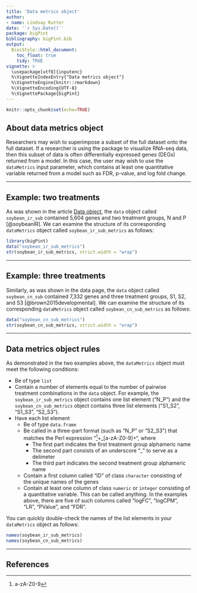```yaml
---
title: 'Data metrics object'
author:
- name: Lindsay Rutter
date: '`r Sys.Date()`'
package: bigPint
bibliography: bigPint.bib
output:
  BiocStyle::html_document:
    toc_float: true
    tidy: TRUE
vignette: >
  \usepackage[utf8]{inputenc}
  %\VignetteIndexEntry{"Data metrics object"}
  %\VignetteEngine{knitr::rmarkdown}
  %\VignetteEncoding{UTF-8}
  %\VignettePackage{bigPint}
---
```


```r
knitr::opts_chunk$set(echo=TRUE)
```

## About data metrics object

Researchers may wish to superimpose a subset of the full dataset onto the full dataset. If a researcher is using the package to visualize RNA-seq data, then this subset of data is often differentially expressed genes (DEGs) returned from a model. In this case, the user may wish to use the `dataMetrics` input parameter, which contains at least one quantitative variable returned from a model such as FDR, p-value, and log fold change.  

____________________________________________________________________________________

## Example: two treatments

As was shown in the article [Data object](https://lrutter.github.io/bigPint/articles/data.html), the `data` object called `soybean_ir_sub` contained 5,604 genes and two treatment groups, N and P [@soybeanIR]. We can examine the structure of its corresponding `dataMetrics` object called `soybean_ir_sub_metrics` as follows:

```r
library(bigPint)
data("soybean_ir_sub_metrics")
str(soybean_ir_sub_metrics, strict.width = "wrap")
```
____________________________________________________________________________________

## Example: three treatments

Similarly, as was shown in the data page, the `data` object called `soybean_cn_sub` contained 7,332 genes and three treatment groups, S1, S2, and S3 [@brown2015developmental]. We can examine the structure of its corresponding `dataMetrics` object called `soybean_cn_sub_metrics` as follows:

```r
data("soybean_cn_sub_metrics")
str(soybean_cn_sub_metrics, strict.width = "wrap")
```

____________________________________________________________________________________

## Data metrics object rules

As demonstrated in the two examples above, the `dataMetrics` object must meet the following conditions:

* Be of type `list`
* Contain a number of elements equal to the number of pairwise treatment combinations in the `data` object. For example, the `soybean_ir_sub_metrics` object contains one list element ("N_P") and the `soybean_cn_sub_metrics` object contains three list elements ("S1_S2", "S1_S3", "S2_S3").
* Have each list element
    + Be of type `data.frame`
    + Be called in a three-part format (such as "N_P" or "S2_S3") that matches the Perl expression "^[a-zA-Z0-9]+_[a-zA-Z0-9]+", where
      - The first part indicates the first treatment group alphameric name
      - The second part consists of an underscore "_" to serve as a delimeter
      - The third part indicates the second treatment group alphameric name
    + Contain a first column called "ID" of class `character` consisting of the unique names of the genes
    + Contain at least one column of class `numeric` or `integer` consisting of a quantitative variable. This can be called anything. In the examples above, there are five of such columns called "logFC", "logCPM", "LR", "PValue", and "FDR".

You can quickly double-check the names of the list elements in your `dataMetrics` object as follows:

```r
names(soybean_ir_sub_metrics)
names(soybean_cn_sub_metrics)
```

____________________________________________________________________________________

## References